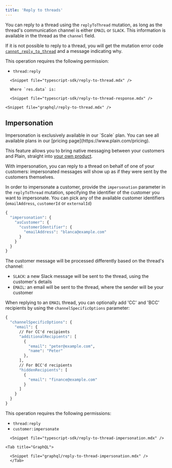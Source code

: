 ```yaml
---
title: 'Reply to threads'
---
```


You can reply to a thread using the `replyToThread` mutation, as long as the thread's communication channel is either `EMAIL` or `SLACK`. This information is available in the thread as the `channel` field.

If it is not possible to reply to a thread, you will get the mutation error code [`cannot_reply_to_thread`](/api-reference/graphql/error-codes#cannot_reply_to_thread) and a message indicating why.

This operation requires the following permission:

- `thread:reply`

<Tabs>
  <Tab title="Typescript SDK">

      <Snippet file="typescript-sdk/reply-to-thread.mdx" />

      Where `res.data` is:

      <Snippet file="typescript-sdk/reply-to-thread-response.mdx" />

</Tab>

  <Tab title="GraphQL">

    <Snippet file="graphql/reply-to-thread.mdx" />

  </Tab>

</Tabs>

## Impersonation

<Note>
  Impersonation is exclusively available in our `Scale` plan. You can see all available plans in our
  [pricing page](https://www.plain.com/pricing).
</Note>

This feature allows you to bring native messaging between your customers and Plain, straight into [your own product](/headless-support-portal).

With impersonation, you can reply to a thread on behalf of one of your customers: impersonated messages will show up as if they were sent by the customers themselves.

In order to impersonate a customer, provide the `impersonation` parameter in the `replyToThread` mutation, specifying the identifier of the customer you want to impersonate. You can pick any of the available customer identifiers (`emailAddress`, `customerId` or `externalId`)

```graphql
{
  "impersonation": {
    "asCustomer": {
      "customerIdentifier": {
        "emailAddress": "blanca@example.com"
      }
    }
  }
}
```

The customer message will be processed differently based on the thread's channel:

- `SLACK`: a new Slack message will be sent to the thread, using the customer's details
- `EMAIL`: an email will be sent to the thread, where the sender will be your customer

When replying to an `EMAIL` thread, you can optionally add 'CC' and 'BCC' recipients by using the `channelSpecificOptions` parameter:

```graphql
{
  "channelSpecificOptions": {
    "email": {
      // For CC'd recipients
      "additionalRecipients": [
        {
          "email": "peter@example.com",
          "name": "Peter"
        },
      ],
      // For BCC'd recipients
      "hiddenRecipients": [
        {
          "email": "finance@example.com"
        }
      ]
    }
  }
}
```

This operation requires the following permissions:

- `thread:reply`
- `customer:impersonate`

<Tabs>
  <Tab title="Typescript SDK">

      <Snippet file="typescript-sdk/reply-to-thread-impersonation.mdx" />

</Tab>
  
    <Tab title="GraphQL">
  
      <Snippet file="graphql/reply-to-thread-impersonation.mdx" />
      </Tab>
</Tabs>

